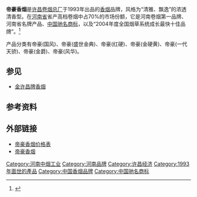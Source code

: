 '''帝豪香烟'''是[[许昌卷烟总厂|许昌卷烟总厂]]于1993年出品的[[香烟|香烟]]品牌，风格为“清雅、飘逸”的浓透清香型。在[[河南省|河南省]]省产高档卷烟中占70%的市场份额，它是河南卷烟第一品牌、河南省名牌产品、[[中国驰名商标|中国驰名商标]]，以及“2004年度全国烟草系统成长最快十佳品牌”。<ref >{{cite web |url=http://www.yanyue.cn/smoke-sort-137.html |language= |title=帝豪品牌简介 |publisher=烟悦网 |date= |accessdate=2014年12月25日 |archive-date=2019年6月30日 |archive-url=https://web.archive.org/web/20190630122502/https://www.yanyue.cn/smoke-sort-137.html |dead-url=no }}</ref>

产品分类有帝豪(国风)、帝豪(盛世金典)、帝豪(红硬)、帝豪(金硬黄)、帝豪(一代天骄)、帝豪(金爵)、帝豪(风华)。

== 参见 ==
*[[金许昌牌香烟|金许昌牌香烟]]

== 参考资料 ==
{{reflist}}

== 外部链接 ==
*[http://www.southmoney.com/touzilicai/qita/344448.html 帝豪香烟价格表] {{Wayback|url=http://www.southmoney.com/touzilicai/qita/344448.html |date=20150924104053 }}
*[http://www.chinapp.com/paihangbangzhongbang/11982/ 帝豪香烟] {{Wayback|url=http://www.chinapp.com/paihangbangzhongbang/11982/ |date=20141225102530 }}

[[Category:河南中烟工业|Category:河南中烟工业]]
[[Category:河南品牌|Category:河南品牌]]
[[Category:许昌经济|Category:许昌经济]]
[[Category:1993年面世的產品|Category:1993年面世的產品]]
[[Category:中国香烟品牌|Category:中国香烟品牌]]
[[Category:中国驰名商标|Category:中国驰名商标]]